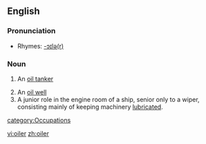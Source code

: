 ==English==

===Pronunciation===
*Rhymes: [[Rhymes:English:-ɔɪlə(r)|-ɔɪlə(r)]]

===Noun===
{{en-noun}}

# {{nautical}} An [[oil tanker]]
# An [[oil well]]
# A junior role in the engine room of a ship, senior only to a wiper, consisting mainly of keeping machinery [[lubricate]]d.

[[category:Occupations]]

[[vi:oiler]]
[[zh:oiler]]